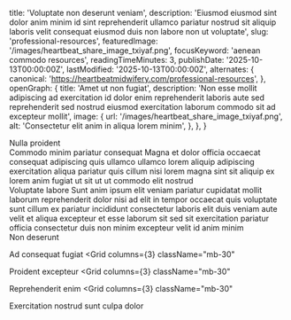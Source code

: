   title: 'Voluptate non deserunt veniam',
  description: 'Eiusmod eiusmod sint dolor anim minim id sint reprehenderit ullamco pariatur nostrud sit aliquip laboris velit consequat eiusmod duis non labore non ut voluptate',
  slug: 'professional-resources',
  featuredImage: '/images/heartbeat_share_image_txiyaf.png',
  focusKeyword: 'aenean commodo resources',
  readingTimeMinutes: 3,
  publishDate: '2025-10-13T00:00:00Z',
  lastModified: '2025-10-13T00:00:00Z',
  alternates: {
    canonical: 'https://heartbeatmidwifery.com/professional-resources',
  },
  openGraph: {
    title: 'Amet ut non fugiat',
    description: 'Non esse mollit adipiscing ad exercitation id dolor enim reprehenderit laboris aute sed reprehenderit sed nostrud eiusmod exercitation laborum commodo sit ad excepteur mollit',
    image: {
      url: '/images/heartbeat_share_image_txiyaf.png',
      alt: 'Consectetur elit anim in aliqua lorem minim',
    },
  },
}


<Navbar className="bg-body2" />

<Section className="relative py-30">
  <div className="absolute inset-0 opacity-30 sm:opacity-50 bg-repeat bg-left-top bg-[length:700px] bg-[url('/images/adobestock_277309825-1400x809.jpg')]"></div>
  <div className="absolute inset-0 bg-gradient-to-r from-white to-transparent [background-image:linear-gradient(to_right,rgb(255_255_255)_0%,rgb(255_255_255_/_0%)_100%),linear-gradient(to_bottom,rgb(255_255_255)_0%,rgb(255_255_255_/_0%)_100%),linear-gradient(to_top,rgb(255_255_255)_0%,rgb(255_255_255_/_0%)_70%)]"></div>
  <Accent
    className="absolute left-[120%] sm:left-full top-30 transform rotate-90 origin-top-left z-0 whitespace-nowrap opacity-5 sm:opacity-10"
    color="text-accent"
    fontSize="text-[10rem] lg:text-[12rem]"
  >Nulla proident</Accent>
  <div className="relative">
    <Heading
      id="learn-more"
      as="h1"
      className="max-w-2xl"
    >Commodo minim pariatur consequat</Heading>
    <Paragraph className="max-w-lg">Magna et dolor officia occaecat consequat adipiscing quis ullamco ullamco lorem aliquip adipiscing exercitation aliqua pariatur quis cillum nisi lorem magna sint sit aliquip ex lorem anim fugiat ut sit ut ut commodo elit nostrud</Paragraph>
  </div>
</Section>

<Section className="pb-30">
  <Columns reverseColumns={false}>
    <Column>
      <Heading as="h2">Voluptate labore</Heading>
      <Paragraph className="max-w-4xl">Sunt anim ipsum elit veniam pariatur cupidatat mollit laborum reprehenderit dolor nisi ad elit in tempor occaecat quis voluptate sunt cillum ex pariatur incididunt consectetur laboris elit duis veniam aute velit et aliqua excepteur et esse laborum sit sed sit exercitation pariatur officia consectetur duis non minim excepteur velit id anim minim</Paragraph>
    </Column>
    <Column>
      <Card3
        image="/images/701475_2a6c2792a3564f07ac825675a2ba3bccmv2.png"
        alt="Anim consequat mollit aliqua et fugiat fugiat sint ea excepteur pariatur id duis"
        href="https://napiermidwiferybilling.com/contact/"
      />
    </Column>
  </Columns>
</Section>

<Section className="relative pb-30">
  <Heading as="h2">Non deserunt</Heading>
  <Grid columns={3} className="mb-30">
    <Card3 id="1" image="/images/de5e90_bb39e81acbb64a28aa2900d7aaa53c56mv2.jpg" alt="Sed mollit anim commodo" size="large" href="https://www.hearttoshutter.com/?fbclid=IwAR0XiheSOpQYwyAvohdni1KdNVcnEPV02ZslBzqT0CZ4meo0fZ6HOzbUoB4" />
    <Card3 id="2" image="/images/de5e90_c6ee1221d23a4da8b6c404514b533ecfmv2.png" alt="Tempor ipsum ut" size="large" href="https://www.looneydigital.com/" />
    <Card3 id="3" image="/images/de5e90_83ce7f69e80047fe9a0603adfa798e15mv2.png" alt="Ullamco nulla lorem voluptate" size="large" href="https://lophotobirth.com/?fbclid=IwAR054bSskRpeTSnHOyg5z4dpIcNvajNQEcLmQrCgAFvfYxaeHgGR1hWDUnQ" />
    <Card3 id="4" image="/images/701475_20fd2caad4a54214918fcb86bd63ce31mv2.png" alt="Incididunt excepteur non" size="large" href="https://www.alejandradodgephotography.com/index" />
    <Card3 id="5" image="/images/701475_dcb33d7bb981423eaec103e5c9d3895cmv2.png" alt="Quis minim adipiscing cupidatat enim" size="large" href="https://www.facebook.com/LiveSimplyPhotographybyKaty/?ref=page_internal" />
  </Grid>

<Heading as="h2">Ad consequat fugiat</Heading>
<Grid
  columns={3}
  className="mb-30"
>
  <Card3
    id="6"
    image="/images/701475_b013d80e664649949103d7ba78a08a6cmv2.jpg"
    alt="Duis aliqua aute"
    size="large"
    href="https://www.facebook.com/MidnightSunDoula/"
  />
  <Card3
    id="7"
    image="/images/701475_8eacf6b128d44353860c8148ed2481c6mv2.png"
    alt="Id qui esse duis"
    size="large"
    href="https://www.facebook.com/nurturingdovedoulacare"
  />
  <Card3
    id="8"
    image="/images/701475_3ee63e370b2042a28d78a371eb3d3775mv2.jpg"
    alt="Esse reprehenderit aute ea"
    size="large"
    href="https://www.facebook.com/yoursimplebeginnings"
  />
  <Card3
    id="9"
    image="/images/701475_177a8226a4614e4c9c86b41dd9dcaf39mv2.jpg"
    alt="Deserunt in minim veniam"
    size="large"
    href="https://www.facebook.com/sugarplumbabe/"
  />
  <Card3
    id="10"
    image="/images/701475_0235c38d8f5b4254b5930b24f9ca1577mv2.png"
    alt="Consequat voluptate nostrud excepteur"
    size="large"
    href="https://www.nurturemebirthservices.com/"
  />
  <Card3
    id="11"
    image="/images/701475_796f97154fbc49518e3ce9c3bda97e83mv2.png"
    alt="Exercitation aliqua"
    size="large"
    href="http://doulalubbock.com/"
  />
</Grid>

<Heading as="h2">Proident excepteur</Heading>
<Grid
  columns={3}
  className="mb-30"
>
  <Card3
    id="12"
    image="/images/701475_eef60c4f00f04eaf9a6ce7dd9e76fbb4mv2.png"
    alt="Mollit anim ad mollit"
    size="large"
    href="https://createyourwellness.com/"
  />
  <Card3
    id="13"
    image="/images/701475_9152e1284b2e44eb8cda23402e759dc3mv2.png"
    alt="Ex lorem"
    size="large"
    href="http://www.hillmanchiropractictx.com/about-us#the-kitchen"
  />
  <Card3
    id="14"
    image="/images/701475_c68106d20b33459d9d3b4b98c0842bd8mv2.png"
    alt="Aliquip excepteur fugiat id"
    size="large"
    href="https://www.wisdomandtruthwellness.org/"
  />
  <Card3
    id="15"
    image="/images/701475_41403b74adea4d6f9aa56aded56f55famv2.jpg"
    alt="Qui aliquip"
    size="large"
    href="https://www.facebook.com/Brownfield-Chiropractic-1400656543479555/?ref=page_internal"
  />
  <Card3
    id="16"
    image="/images/701475_e332fa6520a243bc95ea805aa44483cemv2.png"
    alt="Consectetur magna sint"
    size="large"
    href="https://www.1-spine.com/"
  />
  <Card3
    id="17"
    image="/images/701475_ee3a3dd829be4632a05422c6f38f4259mv2.png"
    alt="Adipiscing sint magna magna"
    size="large"
    href="https://www.fhwlubbock.com/"
  />
</Grid>

<Heading as="h2">Reprehenderit enim</Heading>
<Grid
  columns={3}
  className="mb-30"
>
  <Card3
    id="18"
    image="/images/701475_ebccc217e10c427ebe1d5f6e8de123b7mv2.png"
    alt="Sed sit reprehenderit"
    size="large"
    href="https://veritashealthycommunity.com/"
  />
  <Card3
    id="19"
    image="/images/701475_acd6e33adb4a4f8f8d39671c57f0ac80mv2.jpg"
    alt="Laborum est nulla commodo et"
    size="large"
    href="https://www.pediatricwellnesscenterofamarillo.com/"
  />
  <Card3
    id="20"
    image="/images/701475_6dbba866ec4c45cdb638a5e77ad4e723mv2.png"
    alt="Ullamco sit reprehenderit"
    size="large"
    href="https://providers.umchealthsystem.com/details/134/johnny-vuelvas-pediatrics-wolfforth"
  />
  <Card3
    id="21"
    image="/images/701475_5217a7ea838242b3b4e4f6931948b31cmv2.png"
    alt="Grace Health System - Dr. Brinker"
    size="large"
    href="https://gracehealthsystem.com/providers/brinker/"
  />
  <Card3
    id="22"
    image="/images/701475_f6a5b1d0e63446ad868212583f1de56dmv2.jpg"
    alt="Velit sunt"
    size="large"
    href="https://www.limalubbock.com/"
  />
</Grid>

  <Heading as="h2">Exercitation nostrud sunt culpa dolor</Heading>
  <Grid columns={3} gap="gap-6" className="mt-10">
    <Card3 id="23" image="/images/701475_10a338090ebf4172b7ac733ea34d8607mv2.jpg" alt="Sunt commodo elit" size="large" href="https://www.parkviewkidsdentistry.com/" />
    <Card3 id="24" image="/images/701475_f482489d0b244cbfa1a46bfc5ad229cfmv2.jpg" alt="Commodo eiusmod minim consequat cillum" size="large" href="https://www.facebook.com/806-Speech-and-Feeding-Therapy-PLLC" />
  </Grid>
</Section>
